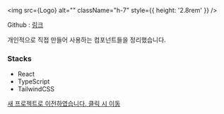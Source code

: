 
<Meta title="Docs/Introduction" />

<img src={Logo} alt="" className="h-7" style={{ height: '2.8rem' }} />

Github : [링크](https://github.com/kidow/components)

개인적으로 직접 만들어 사용하는 컴포넌트들을 정리했습니다.

### Stacks

- React
- TypeScript
- TailwindCSS

<div className="fixed top-5 left-0 z-50 flex w-full animate-fade-up justify-center">
  <div className="animate-bounce rounded-full bg-gradient-to-r from-violet-500 to-fuchsia-500 py-2 px-4">
    <a
      href="https://kidow.me"
      target="_blank"
      className="font-semibold !text-white"
    >
      새 프로젝트로 이전하였습니다. 클릭 시 이동
    </a>
  </div>
</div>
